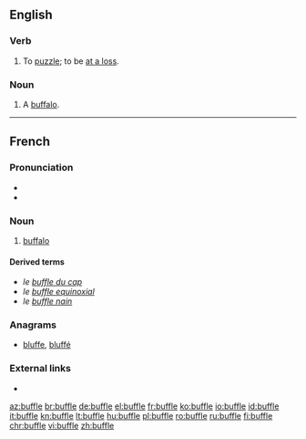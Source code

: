 ==English==

===Verb===
{{en-verb|buffl}}

# {{context|obsolete|intransitive|lang=en}} To [[puzzle]]; to be [[at a loss]].
#: {{rfquotek|Jonathan Swift}}

===Noun===
{{en-noun}}

# {{context|obsolete|lang=en}} A [[buffalo]].
#: {{rfquotek|Sir T. Herbert}}

{{Webster 1913}}

----

==French==

===Pronunciation===
* {{audio|Fr-buffle.ogg|audio|lang=fr}}
* {{IPA|/byfl/|lang=fr}}

===Noun===
{{fr-noun|m|f=bufflonne}}

# [[buffalo]]

====Derived terms====
* ''le [[buffle du cap]]''
* ''le [[buffle equinoxial]]''
* ''le [[buffle nain]]''

===Anagrams===
* [[bluffe#French|bluffe]], [[bluffé#French|bluffé]]

===External links===
* {{R:TLFi}}

[[az:buffle]]
[[br:buffle]]
[[de:buffle]]
[[el:buffle]]
[[fr:buffle]]
[[ko:buffle]]
[[io:buffle]]
[[id:buffle]]
[[it:buffle]]
[[kn:buffle]]
[[lt:buffle]]
[[hu:buffle]]
[[pl:buffle]]
[[ro:buffle]]
[[ru:buffle]]
[[fi:buffle]]
[[chr:buffle]]
[[vi:buffle]]
[[zh:buffle]]